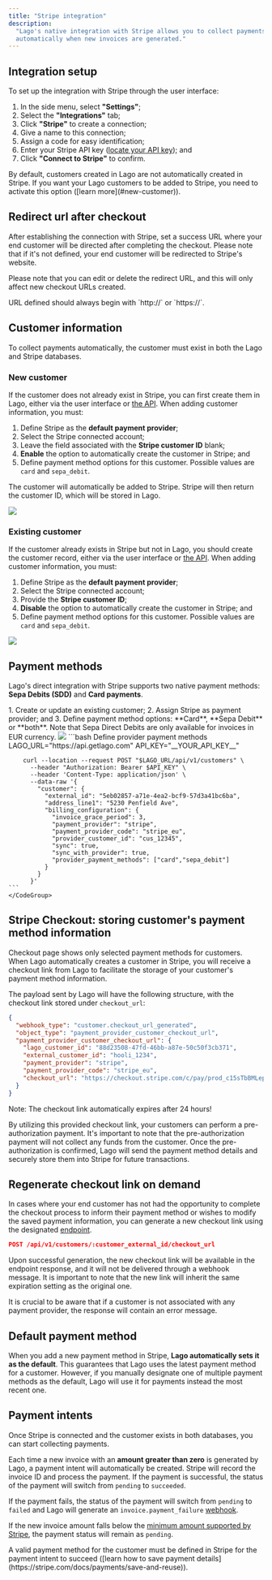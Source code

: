 ```yaml
---
title: "Stripe integration"
description:
  "Lago's native integration with Stripe allows you to collect payments
  automatically when new invoices are generated."
---
```


## Integration setup[](#integration-setup "Direct link to heading")

To set up the integration with Stripe through the user interface:

1. In the side menu, select **"Settings"**;
2. Select the **"Integrations"** tab;
3. Click **"Stripe"** to create a connection; 
4. Give a name to this connection;
5. Assign a code for easy identification;
6. Enter your Stripe API key ([locate your API key](https://support.stripe.com/questions/locate-api-keys-in-the-dashboard)); and
4. Click **"Connect to Stripe"** to confirm.

<Info>
  By default, customers created in Lago are not automatically created in Stripe.
  If you want your Lago customers to be added to Stripe, you need to activate
  this option ([learn more](#new-customer)).
</Info>

## Redirect url after checkout[](#checkout-redirect-url "Direct link to heading")
After establishing the connection with Stripe, set a success URL where your end customer will be directed after completing the checkout. 
Please note that if it's not defined, your end customer will be redirected to Stripe's website.

Please note that you can edit or delete the redirect URL, and this will only affect new checkout URLs created.

<Warning>
  URL defined should always begin with `http://` or `https://`.
</Warning>

## Customer information[](#customer-information "Direct link to heading")

To collect payments automatically, the customer must exist in both the Lago and
Stripe databases.

### New customer[](#new-customer "Direct link to heading")

If the customer does not already exist in Stripe, you can first create them in
Lago, either via the user interface or [the API](/api-reference/customers/create).
When adding customer information, you must:

1. Define Stripe as the **default payment provider**;
2. Select the Stripe connected account;
3. Leave the field associated with the **Stripe customer ID** blank;
4. **Enable** the option to automatically create the customer in Stripe; and
5. Define payment method options for this customer. Possible values are `card` and `sepa_debit`.

The customer will automatically be added to Stripe. Stripe will then return the
customer ID, which will be stored in Lago.

<Frame caption="Creation of a new customer with Stripe">
  <img src="/guide/payments/images/stripe-customer-new.png" />
</Frame>

### Existing customer[](#existing-customer "Direct link to heading")

If the customer already exists in Stripe but not in Lago, you should create the
customer record, either via the user interface or
[the API](/api-reference/customers/create). When adding customer
information, you must:

1. Define Stripe as the **default payment provider**;
2. Select the Stripe connected account;
3. Provide the **Stripe customer ID**;
4. **Disable** the option to automatically create the customer in Stripe; and
5. Define payment method options for this customer. Possible values are `card` and `sepa_debit`.


<Frame caption="Migration of an existing Stripe customer">
  <img src="/guide/payments/images/stripe-customer-migration.png" />
</Frame>

## Payment methods[](#payment-methods "Direct link to heading")
Lago's direct integration with Stripe supports two native payment methods: **Sepa Debits (SDD)** and **Card payments**.

<Tabs>
  <Tab title="Dashboard">
    1. Create or update an existing customer;
    2. Assign Stripe as payment provider; and
    3. Define payment method options: **Card**, **Sepa Debit** or **both**.

  <Warning>
    Note that Sepa Direct Debits are only available for invoices in EUR currency.
  </Warning>

  <Frame caption="Payment method options available for Stripe native connection">
    <img src="/guide/payments/images/payment-options-stripe.png" />
  </Frame>



  </Tab>
  <Tab title="API">
    <CodeGroup>
    ```bash Define provider payment methods
        LAGO_URL="https://api.getlago.com"
        API_KEY="__YOUR_API_KEY__"

        curl --location --request POST "$LAGO_URL/api/v1/customers" \
          --header "Authorization: Bearer $API_KEY" \
          --header 'Content-Type: application/json' \
          --data-raw '{
            "customer": {
              "external_id": "5eb02857-a71e-4ea2-bcf9-57d3a41bc6ba",
              "address_line1": "5230 Penfield Ave",
              "billing_configuration": {
                "invoice_grace_period": 3,
                "payment_provider": "stripe",
                "payment_provider_code": "stripe_eu",
                "provider_customer_id": "cus_12345",
                "sync": true,
                "sync_with_provider": true,
                "provider_payment_methods": ["card","sepa_debit"]
              }
            }
          }'
    ```
    </CodeGroup>
  </Tab>
</Tabs>

## Stripe Checkout: storing customer's payment method information
<Info>
  Checkout page shows only selected payment methods for customers.
</Info>
When Lago automatically creates a customer in Stripe, you will receive a checkout link from Lago to facilitate the storage of your customer's payment method information.

The payload sent by Lago will have the following structure, with the checkout link stored under `checkout_url`:

```json
{
  "webhook_type": "customer.checkout_url_generated",
  "object_type": "payment_provider_customer_checkout_url",
  "payment_provider_customer_checkout_url": {
    "lago_customer_id": "88d23508-47fd-46bb-a87e-50c50f3cb371",
    "external_customer_id": "hooli_1234",
    "payment_provider": "stripe",
    "payment_provider_code": "stripe_eu",
    "checkout_url": "https://checkout.stripe.com/c/pay/prod_c15sTbBMLep5FKOA9b9pZBiRBBYYSU1IJ5T89I5TTtpKgzE380JSmxnVYz#fidkdWxOYHw"
  }
}
```
<Warning>
Note: The checkout link automatically expires after 24 hours!
</Warning>

By utilizing this provided checkout link, your customers can perform a pre-authorization payment. 
It's important to note that the pre-authorization payment will not collect any funds from the customer. 
Once the pre-authorization is confirmed, Lago will send the payment method details and securely store them into Stripe for future transactions.


## Regenerate checkout link on demand
In cases where your end customer has not had the opportunity to complete the checkout process to inform their payment method 
or wishes to modify the saved payment information, you can generate a new checkout link using the designated [endpoint](/api-reference/customers/psp-checkout-url).

```json
POST /api/v1/customers/:customer_external_id/checkout_url
```

Upon successful generation, the new checkout link will be available in the endpoint response, and it will not be delivered through a webhook message. 
It is important to note that the new link will inherit the same expiration setting as the original one.

It is crucial to be aware that if a customer is not associated with any payment provider, the response will contain an error message.


## Default payment method
When you add a new payment method in Stripe, **Lago automatically sets it as the default**. 
This guarantees that Lago uses the latest payment method for a customer. However, if you manually designate one of 
multiple payment methods as the default, Lago will use it for payments instead the most recent one.

## Payment intents[](#payment-intents "Direct link to heading")

Once Stripe is connected and the customer exists in both databases, you can
start collecting payments.

Each time a new invoice with an **amount greater than zero** is generated by
Lago, a payment intent will automatically be created. Stripe will record the
invoice ID and process the payment. If the payment is successful, the status of
the payment will switch from `pending` to `succeeded`.


If the payment fails, the status of the payment will switch from `pending` to
`failed` and Lago will generate an `invoice.payment_failure`
[webhook](/api-reference/webhooks/messages).


If the new invoice amount falls below the [minimum amount supported by Stripe](https://stripe.com/docs/currencies#minimum-and-maximum-charge-amounts), the payment status will remain as `pending`.

<Warning>
  A valid payment method for the customer must be defined in Stripe for the
  payment intent to succeed ([learn how to save payment
  details](https://stripe.com/docs/payments/save-and-reuse)).
</Warning>

